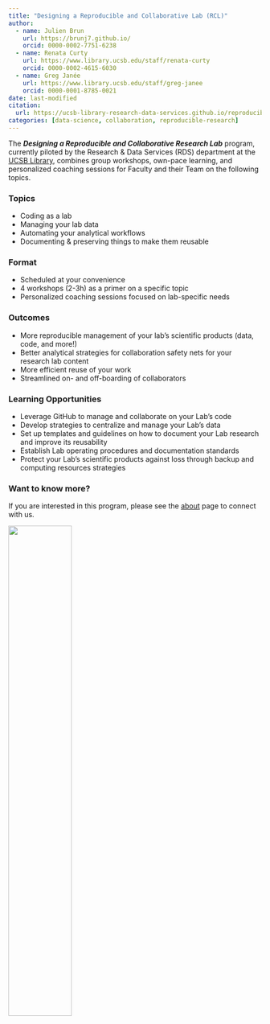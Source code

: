 ```yaml
---
title: "Designing a Reproducible and Collaborative Lab (RCL)"
author:
  - name: Julien Brun
    url: https://brunj7.github.io/
    orcid: 0000-0002-7751-6238
  - name: Renata Curty
    url: https://www.library.ucsb.edu/staff/renata-curty
    orcid: 0000-0002-4615-6030
  - name: Greg Janée
    url: https://www.library.ucsb.edu/staff/greg-janee
    orcid: 0000-0001-8785-0021
date: last-modified
citation: 
  url: https://ucsb-library-research-data-services.github.io/reproducible-lab/
categories: [data-science, collaboration, reproducible-research]
---
```


The ***Designing a Reproducible and Collaborative Research Lab*** program, currently piloted by the Research & Data Services (RDS) department at the [UCSB Library](https://www.library.ucsb.edu/), combines group workshops, own-pace learning, and personalized coaching sessions for Faculty and their Team on the following topics.

### Topics

-   Coding as a lab
-   Managing your lab data
-   Automating your analytical workflows
-   Documenting & preserving things to make them reusable

### Format

-   Scheduled at your convenience
-   4 workshops (2-3h) as a primer on a specific topic
-   Personalized coaching sessions focused on lab-specific needs

### Outcomes

-   More reproducible management of your lab's scientific products (data, code, and more!)
-   Better analytical strategies for collaboration safety nets for your research lab content
-   More efficient reuse of your work
-   Streamlined on- and off-boarding of collaborators

### Learning Opportunities

-   Leverage GitHub to manage and collaborate on your Lab’s code
-   Develop strategies to centralize and manage your Lab’s data
-   Set up templates and guidelines on how to document your Lab research and improve its reusability
-   Establish Lab operating procedures and documentation standards
-   Protect your Lab’s scientific products against loss through backup and computing resources strategies

### Want to know more?

If you are interested in this program, please see the [about](about.qmd) page to connect with us.

![](img/rds_hex.png){fig-align="center" width="50%"}
